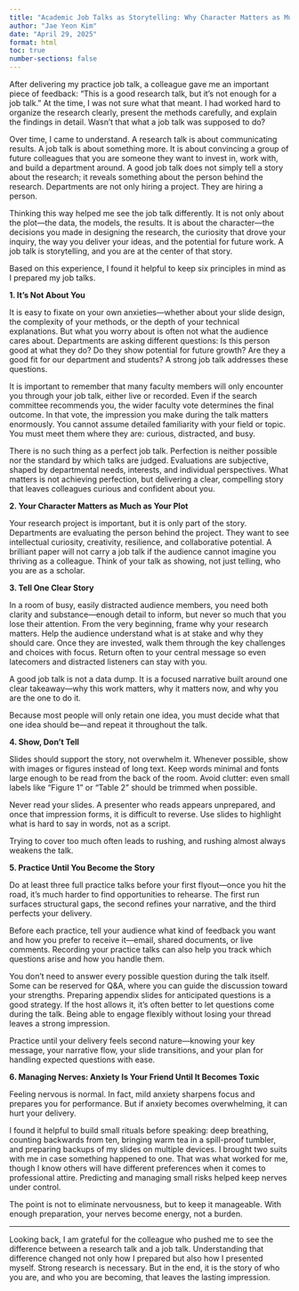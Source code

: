 ```yaml
---
title: "Academic Job Talks as Storytelling: Why Character Matters as Much as Plot"
author: "Jae Yeon Kim"
date: "April 29, 2025"
format: html
toc: true
number-sections: false
---
```


After delivering my practice job talk, a colleague gave me an important piece of feedback: “This is a good research talk, but it’s not enough for a job talk.” At the time, I was not sure what that meant. I had worked hard to organize the research clearly, present the methods carefully, and explain the findings in detail. Wasn’t that what a job talk was supposed to do?

Over time, I came to understand. A research talk is about communicating results. A job talk is about something more. It is about convincing a group of future colleagues that you are someone they want to invest in, work with, and build a department around. A good job talk does not simply tell a story about the research; it reveals something about the person behind the research. Departments are not only hiring a project. They are hiring a person.

Thinking this way helped me see the job talk differently. It is not only about the plot—the data, the models, the results. It is about the character—the decisions you made in designing the research, the curiosity that drove your inquiry, the way you deliver your ideas, and the potential for future work. A job talk is storytelling, and you are at the center of that story.

Based on this experience, I found it helpful to keep six principles in mind as I prepared my job talks.

**1. It’s Not About You**

It is easy to fixate on your own anxieties—whether about your slide design, the complexity of your methods, or the depth of your technical explanations. But what you worry about is often not what the audience cares about. Departments are asking different questions: Is this person good at what they do? Do they show potential for future growth? Are they a good fit for our department and students? A strong job talk addresses these questions.

It is important to remember that many faculty members will only encounter you through your job talk, either live or recorded. Even if the search committee recommends you, the wider faculty vote determines the final outcome. In that vote, the impression you make during the talk matters enormously. You cannot assume detailed familiarity with your field or topic. You must meet them where they are: curious, distracted, and busy.

There is no such thing as a perfect job talk. Perfection is neither possible nor the standard by which talks are judged. Evaluations are subjective, shaped by departmental needs, interests, and individual perspectives. What matters is not achieving perfection, but delivering a clear, compelling story that leaves colleagues curious and confident about you.

**2. Your Character Matters as Much as Your Plot**

Your research project is important, but it is only part of the story. Departments are evaluating the person behind the project. They want to see intellectual curiosity, creativity, resilience, and collaborative potential. A brilliant paper will not carry a job talk if the audience cannot imagine you thriving as a colleague. Think of your talk as showing, not just telling, who you are as a scholar.

**3. Tell One Clear Story**  

In a room of busy, easily distracted audience members, you need both clarity and substance—enough detail to inform, but never so much that you lose their attention. From the very beginning, frame why your research matters. Help the audience understand what is at stake and why they should care. Once they are invested, walk them through the key challenges and choices with focus. Return often to your central message so even latecomers and distracted listeners can stay with you.

A good job talk is not a data dump. It is a focused narrative built around one clear takeaway—why this work matters, why it matters now, and why you are the one to do it.

Because most people will only retain one idea, you must decide what that one idea should be—and repeat it throughout the talk.

**4. Show, Don’t Tell**

Slides should support the story, not overwhelm it. Whenever possible, show with images or figures instead of long text. Keep words minimal and fonts large enough to be read from the back of the room. Avoid clutter: even small labels like "Figure 1" or "Table 2" should be trimmed when possible.

Never read your slides. A presenter who reads appears unprepared, and once that impression forms, it is difficult to reverse. Use slides to highlight what is hard to say in words, not as a script.

Trying to cover too much often leads to rushing, and rushing almost always weakens the talk.

**5. Practice Until You Become the Story**  

Do at least three full practice talks before your first flyout—once you hit the road, it’s much harder to find opportunities to rehearse. The first run surfaces structural gaps, the second refines your narrative, and the third perfects your delivery.

Before each practice, tell your audience what kind of feedback you want and how you prefer to receive it—email, shared documents, or live comments. Recording your practice talks can also help you track which questions arise and how you handle them.

You don’t need to answer every possible question during the talk itself. Some can be reserved for Q&A, where you can guide the discussion toward your strengths. Preparing appendix slides for anticipated questions is a good strategy. If the host allows it, it’s often better to let questions come during the talk. Being able to engage flexibly without losing your thread leaves a strong impression.

Practice until your delivery feels second nature—knowing your key message, your narrative flow, your slide transitions, and your plan for handling expected questions with ease.

**6. Managing Nerves: Anxiety Is Your Friend Until It Becomes Toxic**

Feeling nervous is normal. In fact, mild anxiety sharpens focus and prepares you for performance. But if anxiety becomes overwhelming, it can hurt your delivery.

I found it helpful to build small rituals before speaking: deep breathing, counting backwards from ten, bringing warm tea in a spill-proof tumbler, and preparing backups of my slides on multiple devices. I brought two suits with me in case something happened to one. That was what worked for me, though I know others will have different preferences when it comes to professional attire. Predicting and managing small risks helped keep nerves under control.

The point is not to eliminate nervousness, but to keep it manageable. With enough preparation, your nerves become energy, not a burden.

---

Looking back, I am grateful for the colleague who pushed me to see the difference between a research talk and a job talk. Understanding that difference changed not only how I prepared but also how I presented myself. Strong research is necessary. But in the end, it is the story of who you are, and who you are becoming, that leaves the lasting impression.